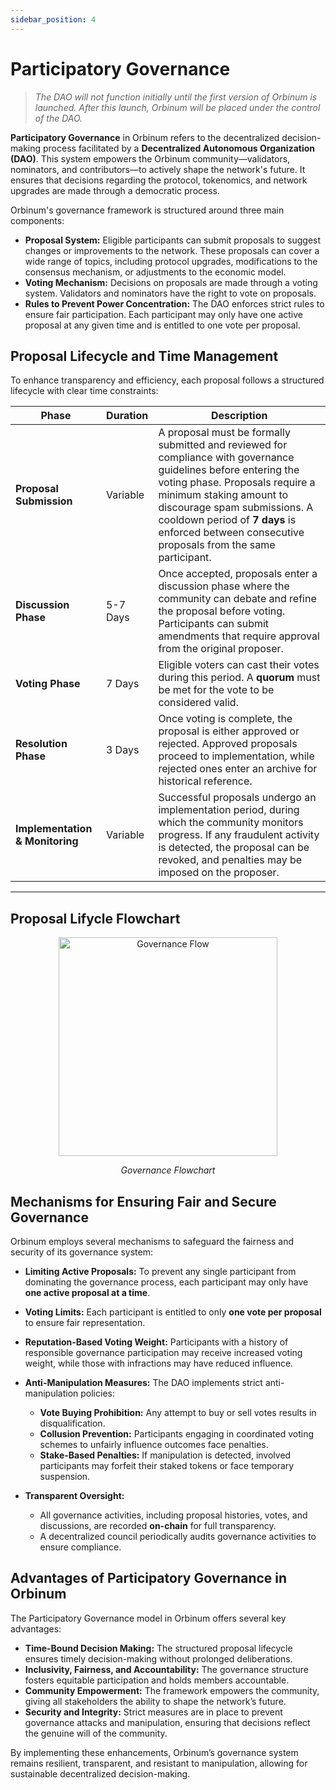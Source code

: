 ```yaml
---
sidebar_position: 4
---
```


# Participatory Governance

> *The DAO will not function initially until the first version of Orbinum is launched. After this launch, Orbinum will be placed under the control of the DAO.*

**Participatory Governance** in Orbinum refers to the decentralized decision-making process facilitated by a **Decentralized Autonomous Organization (DAO)**. This system empowers the Orbinum community—validators, nominators, and contributors—to actively shape the network's future. It ensures that decisions regarding the protocol, tokenomics, and network upgrades are made through a democratic process.

Orbinum's governance framework is structured around three main components:

* **Proposal System:** Eligible participants can submit proposals to suggest changes or improvements to the network. These proposals can cover a wide range of topics, including protocol upgrades, modifications to the consensus mechanism, or adjustments to the economic model.
* **Voting Mechanism:** Decisions on proposals are made through a voting system. Validators and nominators have the right to vote on proposals.
* **Rules to Prevent Power Concentration:** The DAO enforces strict rules to ensure fair participation. Each participant may only have one active proposal at any given time and is entitled to one vote per proposal.

## **Proposal Lifecycle and Time Management**

To enhance transparency and efficiency, each proposal follows a structured lifecycle with clear time constraints:

| **Phase**                | **Duration**    | **Description** |
|--------------------------|----------------|----------------|
| **Proposal Submission**  | Variable       | A proposal must be formally submitted and reviewed for compliance with governance guidelines before entering the voting phase. Proposals require a minimum staking amount to discourage spam submissions. A cooldown period of **7 days** is enforced between consecutive proposals from the same participant. |
| **Discussion Phase**     | 5-7 Days       | Once accepted, proposals enter a discussion phase where the community can debate and refine the proposal before voting. Participants can submit amendments that require approval from the original proposer. |
| **Voting Phase**         | 7 Days         | Eligible voters can cast their votes during this period. A **quorum** must be met for the vote to be considered valid. |
| **Resolution Phase**     | 3 Days         | Once voting is complete, the proposal is either approved or rejected. Approved proposals proceed to implementation, while rejected ones enter an archive for historical reference. |
| **Implementation & Monitoring** | Variable | Successful proposals undergo an implementation period, during which the community monitors progress. If any fraudulent activity is detected, the proposal can be revoked, and penalties may be imposed on the proposer. |

---

## **Proposal Lifycle Flowchart**

<div align="center">
  <img src="/img/governance.png" alt="Governance Flow" width="350" />
  <p><em>Governance Flowchart</em></p>
</div>

## **Mechanisms for Ensuring Fair and Secure Governance**

Orbinum employs several mechanisms to safeguard the fairness and security of its governance system:

* **Limiting Active Proposals:** To prevent any single participant from dominating the governance process, each participant may only have **one active proposal at a time**.
* **Voting Limits:** Each participant is entitled to only **one vote per proposal** to ensure fair representation.
* **Reputation-Based Voting Weight:** Participants with a history of responsible governance participation may receive increased voting weight, while those with infractions may have reduced influence.

* **Anti-Manipulation Measures:** The DAO implements strict anti-manipulation policies:
    * **Vote Buying Prohibition:** Any attempt to buy or sell votes results in disqualification.
    * **Collusion Prevention:** Participants engaging in coordinated voting schemes to unfairly influence outcomes face penalties.
    * **Stake-Based Penalties:** If manipulation is detected, involved participants may forfeit their staked tokens or face temporary suspension.

* **Transparent Oversight:**
    * All governance activities, including proposal histories, votes, and discussions, are recorded **on-chain** for full transparency.
    * A decentralized council periodically audits governance activities to ensure compliance.

## **Advantages of Participatory Governance in Orbinum**

The Participatory Governance model in Orbinum offers several key advantages:

* **Time-Bound Decision Making:** The structured proposal lifecycle ensures timely decision-making without prolonged deliberations.
* **Inclusivity, Fairness, and Accountability:** The governance structure fosters equitable participation and holds members accountable.
* **Community Empowerment:** The framework empowers the community, giving all stakeholders the ability to shape the network’s future.
* **Security and Integrity:** Strict measures are in place to prevent governance attacks and manipulation, ensuring that decisions reflect the genuine will of the community.

By implementing these enhancements, Orbinum’s governance system remains resilient, transparent, and resistant to manipulation, allowing for sustainable decentralized decision-making.